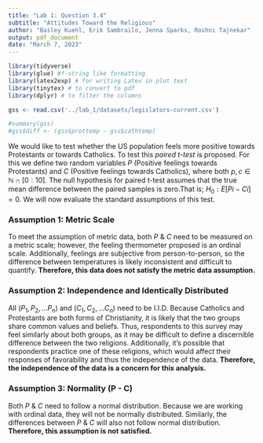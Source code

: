 ```yaml
---
title: "Lab 1: Question 3.4"
subtitle: "Attitudes Toward the Religious"
author: "Bailey Kuehl, Erik Sambrailo, Jenna Sparks, Roshni Tajnekar"
output: pdf_document
date: "March 7, 2023"
---
```


```r
library(tidyverse)
library(glue) #f-string like formatting
library(latex2exp) # for writing Latex in plot text
library(tinytex) # to convert to pdf
library(dplyr) # to filter the columns
```

```r
gss <- read.csv('../lab_1/datasets/legislators-current.csv')
```

```r
#summary(gss)
#gss$diff <- (gss$prottemp - gss$cathtemp)
```

We would like to test whether the US population feels more positive towards Protestants or towards Catholics. To test this *paired t-test* is proposed. For this we define two random variables $P$ (Positive feelings towards Protestants) and $C$ (Positive feelings towards Catholics), where both $p,c \in \mathbb{N} \cap [0:10]$. The null hypothesis for paired t-test assumes that the true mean difference between the paired samples is zero.That is; $H_0: E[Pi - Ci] = 0$. We will now evaluate the standard assumptions of this test. 

### Assumption 1: Metric Scale

To meet the assumption of metric data, both $P$ & $C$ need to be measured on a metric scale; however, the feeling thermometer proposed is an ordinal scale. Additionally, feelings are subjective from person-to-person, so the difference between temperatures is likely inconsistent and difficult to quantify. **Therefore, this data does not satisfy the metric data assumption.**

### Assumption 2: Independence and Identically Distributed

All $(P_1, P_2, ... P_n)$ and $(C_1, C_2, . . . C_n)$ need to be I.I.D. Because Catholics and Protestants are both forms of Christianity, it is likely that the two groups share common values and beliefs. Thus, respondents to this survey may feel similarly about both groups, as it may be difficult to define a discernible difference between the two religions. Additionally, it's possible that respondents practice one of these religions, which would affect their responses of favorability and thus the independence of the data. **Therefore, the independence of the data is a concern for this analysis.**

### Assumption 3: Normality (P - C)

Both $P$ & $C$ need to follow a normal distribution. Because we are working with ordinal data, they will not be normally distributed. Similarly, the differences between $P$ & $C$ will also not follow normal distribution. **Therefore, this assumption is not satisfied.**


